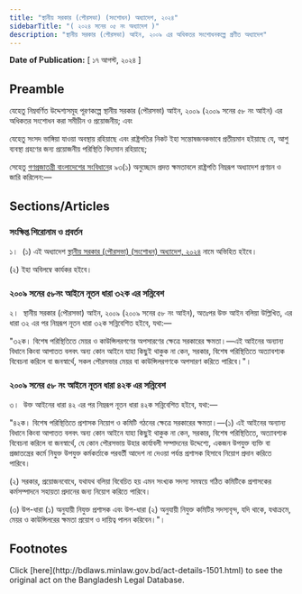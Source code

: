 ```yaml
---
title: "স্থানীয় সরকার (পৌরসভা) (সংশোধন) অধ্যাদেশ, ২০২৪"
sidebarTitle: "( ২০২৪ সনের ০৫ নং অধ্যাদেশ )"
description: "স্থানীয় সরকার (পৌরসভা) আইন, ২০০৯ এর অধিকতর সংশোধনকল্পে প্রণীত অধ্যাদেশ"
---
```


**Date of Publication:** [ ১৭ আগস্ট, ২০২৪ ]

## Preamble

যেহেতু নিম্নবর্ণিত উদ্দেশ্যসমূহ পূরণকল্পে স্থানীয় সরকার (পৌরসভা) আইন, ২০০৯ (২০০৯ সনের ৫৮ নং আইন) এর অধিকতর সংশোধন করা সমীচীন ও প্রয়োজনীয়; এবং

যেহেতু সংসদ ভাঙ্গিয়া যাওয়া অবস্থায় রহিয়াছে এবং রাষ্ট্রপতির নিকট ইহা সন্তোষজনকভাবে প্রতীয়মান হইয়াছে যে, আশু ব্যবস্থা গ্রহণের জন্য প্রয়োজনীয় পরিস্থিতি বিদ্যমান রহিয়াছে;

সেহেতু [গণপ্রজাতন্ত্রী বাংলাদেশের সংবিধান](/act-957.html "গণপ্রজাতন্ত্রী বাংলাদেশের সংবিধান")ের ৯৩(১) অনুচ্ছেদে প্রদত্ত ক্ষমতাবলে রাষ্ট্রপতি নিম্নরূপ অধ্যাদেশ প্রণয়ন ও জারি করিলেন:—

## Sections/Articles

### সংক্ষিপ্ত শিরোনাম ও প্রবর্তন

১।  (১) এই অধ্যাদেশ [স্থানীয় সরকার (পৌরসভা) (সংশোধন) অধ্যাদেশ, ২০২৪](/laws/act-1501 "স্থানীয় সরকার (পৌরসভা) (সংশোধন) অধ্যাদেশ, ২০২৪") নামে অভিহিত হইবে।

(২) ইহা অবিলম্বে কার্যকর হইবে।

### ২০০৯ সনের ৫৮নং আইনে নূতন ধারা ৩২ক এর সন্নিবেশ

২।  স্থানীয় সরকার (পৌরসভা) আইন, ২০০৯ (২০০৯ সনের ৫৮ নং আইন), অতঃপর উক্ত আইন বলিয়া উল্লিখিত, এর ধারা ৩২ এর পর নিম্নরূপ নূতন ধারা ৩২ক সন্নিবেশিত হইবে, যথা:—

"৩২ক। বিশেষ পরিস্থিতিতে মেয়র ও কাউন্সিলরগণের অপসারণের ক্ষেত্রে সরকারের ক্ষমতা।—এই আইনের অন্যান্য বিধানে কিংবা আপাতত বলবৎ অন্য কোন আইনে যাহা কিছুই থাকুক না কেন, সরকার, বিশেষ পরিস্থিতিতে অত্যাবশ্যক বিবেচনা করিলে বা জনস্বার্থে, সকল পৌরসভার মেয়র বা কাউন্সিলরগণকে অপসারণ করিতে পারিবে।"।

### ২০০৯ সনের ৫৮ নং আইনে নূতন ধারা ৪২ক এর সন্নিবেশ

৩।  উক্ত আইনের ধারা ৪২ এর পর নিম্নরূপ নূতন ধারা ৪২ক সন্নিবেশিত হইবে, যথা:—

"৪২ক। বিশেষ পরিস্থিতিতে প্রশাসক নিয়োগ ও কমিটি গঠনের ক্ষেত্রে সরকারের ক্ষমতা।—(১) এই আইনের অন্যান্য বিধানে কিংবা আপাতত বলবৎ অন্য কোন আইনে যাহা কিছুই থাকুক না কেন, সরকার, বিশেষ পরিস্থিতিতে, অত্যাবশ্যক বিবেচনা করিলে বা জনস্বার্থে, যে কোন পৌরসভায় উহার কার্যাবলী সম্পাদনের উদ্দেশ্যে, একজন উপযুক্ত ব্যক্তি বা প্রজাতন্ত্রের কর্মে নিযুক্ত উপযুক্ত কর্মকর্তাকে পরবর্তী আদেশ না দেওয়া পর্যন্ত প্রশাসক হিসাবে নিয়োগ প্রদান করিতে পারিবে।

(২) সরকার, প্রয়োজনবোধে, যথাযথ বলিয়া বিবেচিত হয় এমন সংখ্যক সদস্য সমন্বয়ে গঠিত কমিটিকে প্রশাসকের কর্মসম্পাদনে সহায়তা প্রদানের জন্য নিয়োগ করিতে পারিবে।

(৩) উপ-ধারা (১) অনুযায়ী নিযুক্ত প্রশাসক এবং উপ-ধারা (২) অনুযায়ী নিযুক্ত কমিটির সদস্যবৃন্দ, যদি থাকে, যথাক্রমে, মেয়র ও কাউন্সিলরের ক্ষমতা প্রয়োগ ও দায়িত্ব পালন করিবেন।"।

## Footnotes

<Note>
  Click [here](http://bdlaws.minlaw.gov.bd/act-details-1501.html) to see the original act on the Bangladesh Legal Database.
</Note>

